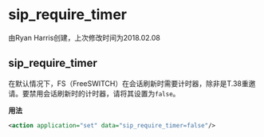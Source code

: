 # sip_require_timer

由Ryan Harris创建，上次修改时间为2018.02.08

## sip_require_timer

在默认情况下，FS（FreeSWITCH）在会话刷新时需要计时器，除非是T.38重邀请。要禁用会话刷新时的计时器，请将其设置为`false`。

**用法**

```xml
<action application="set" data="sip_require_timer=false"/>
```